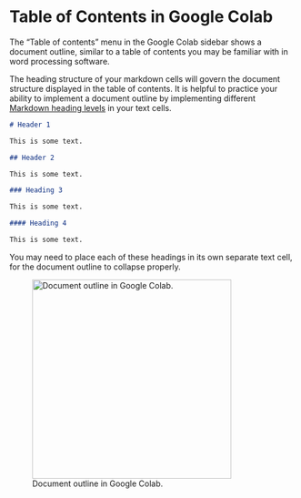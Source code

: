 # Table of Contents in Google Colab

The "Table of contents" menu in the Google Colab sidebar shows a document outline, similar to a table of contents you may be familiar with in word processing software.

The heading structure of your markdown cells will govern the document structure displayed in the table of contents. It is helpful to practice your ability to implement a document outline by implementing different [Markdown heading levels](https://www.markdownguide.org/basic-syntax/#headings) in your text cells.


```md
# Header 1

This is some text.

## Header 2

This is some text.

### Heading 3

This is some text.

#### Heading 4

This is some text.
```

::: {.callout-tip title="Note"}
You may need to place each of these headings in its own separate text cell, for the document outline to collapse properly.

![Document outline in Google Colab.](../../../images/colab-document-outline-expanded.png){height=350}
:::


<!--

```md
# Header 1
```

```md
This is some text.
```

```md
## Header 2
```

```md
This is some text.
```

```md
### Heading 3
```

```md
This is some text.
```

```md
#### Heading 4
```

```md
This is some text.
```

-->
